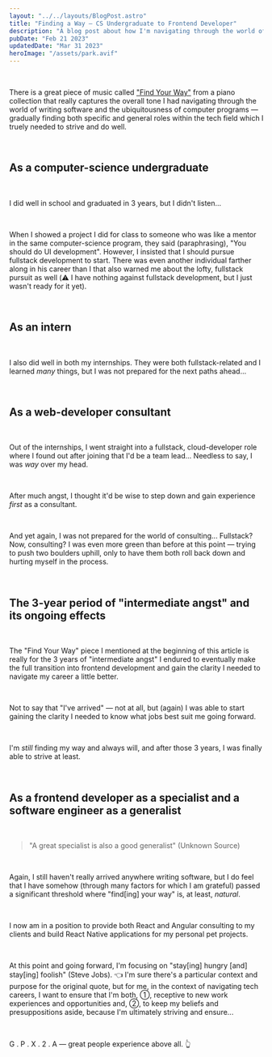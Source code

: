 ```yaml
---
layout: "../../layouts/BlogPost.astro"
title: "Finding a Way — CS Undergraduate to Frontend Developer"
description: "A blog post about how I'm navigating through the world of writing software by P.J. Nalls"
pubDate: "Feb 21 2023"
updatedDate: "Mar 31 2023"
heroImage: "/assets/park.avif"
---
```


<br />

There is a great piece of music called ["Find Your Way"](https://www.youtube.com/watch?v=GeaqHWN_qhc) from a piano collection that really captures the overall tone I had navigating through the world of writing software and the ubiquitousness of computer programs — gradually finding both specific and general roles within the tech field which I truely needed to strive and do well.

<br />

## As a computer-science undergraduate

<br />

I did well in school and graduated in 3 years, but I didn't listen...

<br />

When I showed a project I did for class to someone who was like a mentor in the same computer-science program, they said (paraphrasing), "You should do UI development".
However, I insisted that I should pursue fullstack development to start.
There was even another individual farther along in his career than I that also warned me about the lofty, fullstack pursuit as well (⚠️ I have nothing against fullstack development, but I just wasn't ready for it yet).

<br />

## As an intern

<br />

I also did well in both my internships. They were both fullstack-related and I learned _many_ things, but I was not prepared for the next paths ahead...

<br />

## As a web-developer consultant

<br />

Out of the internships, I went straight into a fullstack, cloud-developer role where I found out after joining that I'd be a team lead...
Needless to say, I was _way_ over my head.

<br />

After much angst, I thought it'd be wise to step down and gain experience _first_ as a consultant.

<br />

And yet again, I was not prepared for the world of consulting... Fullstack? Now, consulting? I was even more green than before at this point — trying to push two boulders uphill, only to have them both roll back down and hurting myself in the process.

<br />

## The 3-year period of "intermediate angst" and its ongoing effects

<br />

The "Find Your Way" piece I mentioned at the beginning of this article is really for the 3 years of "intermediate angst" I endured to eventually make the full transition into frontend development and gain the clarity I needed to navigate my career a little better.

<br />

Not to say that "I've arrived" — not at all, but (again) I was able to start gaining the clarity I needed to know what jobs best suit me going forward.

<br />

I'm _still_ finding my way and always will, and after those 3 years, I was finally able to strive at least.

<br />

## As a frontend developer as a specialist and a software engineer as a generalist

<br />

> "A great specialist is also a good generalist" (Unknown Source)

<br />

Again, I still haven't really arrived anywhere writing software, but I do feel that I have somehow (through many factors for which I am grateful) passed a significant threshold where "find[ing] your way" is, at least, _natural_.

<br />

I now am in a position to provide both React and Angular consulting to my clients and build React Native applications for my personal pet projects.

<br />

At this point and going forward, I'm focusing on "stay[ing] hungry [and] stay[ing] foolish" (Steve Jobs). 👈 I'm sure there's a particular context and purpose for the original quote, but for me, in the context of navigating tech careers, I want to ensure that I'm both, ①, receptive to new work experiences and opportunities and, ②, to keep my beliefs and presuppositions aside, because I'm ultimately striving and ensure...

<br />

G . P . X . 2 . A — great people experience above all. 👆